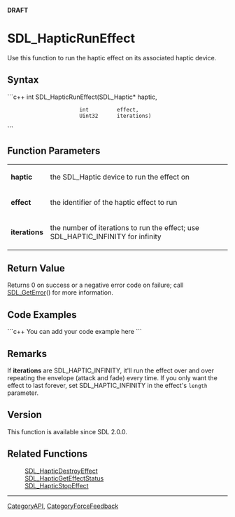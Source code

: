 '''DRAFT'''

= SDL_HapticRunEffect =
Use this function to run the haptic effect on its associated haptic device.


== Syntax ==
```c++
int SDL_HapticRunEffect(SDL_Haptic* haptic,
                        int         effect,
                        Uint32      iterations)
```

== Function Parameters ==
{|
|'''haptic'''
|the SDL_Haptic device to run the effect on
|-
|'''effect'''
|the <!-- ID --> identifier of the haptic effect to run
|-
|'''iterations'''
|the number of iterations to run the effect; use SDL_HAPTIC_INFINITY for infinity <!-- ''-or-'' the number of times to repeat the effect; see [[#Remarks|Remarks]] for details --> 
|}

== Return Value ==
Returns 0 on success or a negative error code on failure; call [[SDL_GetError]]() for more information.

== Code Examples ==
```c++
You can add your code example here
```

== Remarks ==
If '''iterations''' are SDL_HAPTIC_INFINITY, it'll run the effect over and over repeating the envelope (attack and fade) every time. If you only want the effect to last forever, set SDL_HAPTIC_INFINITY in the effect's <code>length</code> parameter.

<!-- ''-or-'' -->

<!-- To repeat the effect over and over indefinitely, set '''iterations''' to SDL_HAPTIC_INFINITY.  (Repeats the envelope - attack and fade.)  To make one instance of the effect last indefinitely (so the effect does not fade), set the effect's <code>length</code> in its structure/union to SDL_HAPTIC_INFINITY instead. -->

<!-- <span style="color: green;">Is it important to say how to end an effect that has an SDL_HAPTIC_INFINITY setting or is it enough to list the destroy function below?</span> -->

== Version ==
This function is available since SDL 2.0.0.

== Related Functions ==
:[[SDL_HapticDestroyEffect]]
:[[SDL_HapticGetEffectStatus]]
:[[SDL_HapticStopEffect]]

----
[[CategoryAPI]], [[CategoryForceFeedback]]
